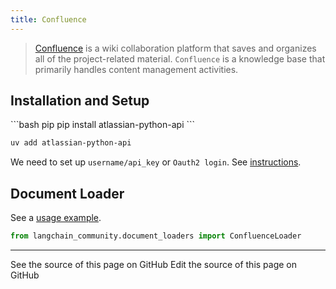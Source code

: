 ```yaml
---
title: Confluence
---
```


>[Confluence](https://www.atlassian.com/software/confluence) is a wiki collaboration platform that saves and organizes all of the project-related material. `Confluence` is a knowledge base that primarily handles content management activities.


## Installation and Setup

<CodeGroup>
```bash pip
pip install atlassian-python-api
```

```bash uv
uv add atlassian-python-api
```
</CodeGroup>

We need to set up `username/api_key` or `Oauth2 login`.
See [instructions](https://support.atlassian.com/atlassian-account/docs/manage-api-tokens-for-your-atlassian-account/).


## Document Loader

See a [usage example](/oss/python/integrations/document_loaders/confluence).

```python
from langchain_community.document_loaders import ConfluenceLoader
```

---

<CardGroup cols={2}>
  <Card title="View Source" icon="eye" href="https://github.com/langchain-ai/docs/blob/main/src/oss/python/integrations/providers/confluence.mdx">
    See the source of this page on GitHub
  </Card>
  <Card title="Edit Source" icon="pen-to-square" href="https://github.com/langchain-ai/docs/edit/main/src/oss/python/integrations/providers/confluence.mdx">
    Edit the source of this page on GitHub
  </Card>
</CardGroup>
